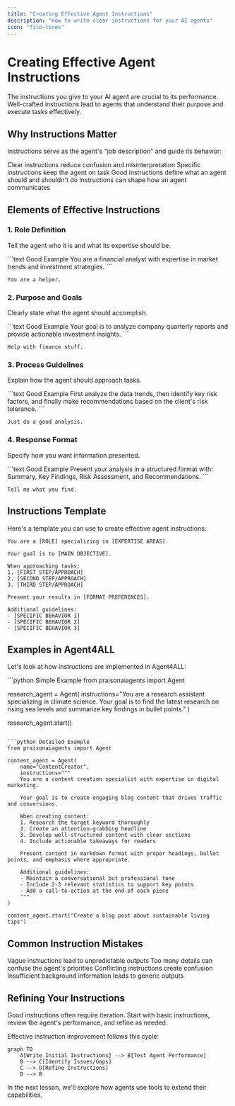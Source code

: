 ```yaml
---
title: "Creating Effective Agent Instructions"
description: "How to write clear instructions for your AI agents"
icon: "file-lines"
---
```


# Creating Effective Agent Instructions

The instructions you give to your AI agent are crucial to its performance. Well-crafted instructions lead to agents that understand their purpose and execute tasks effectively.

## Why Instructions Matter

Instructions serve as the agent's "job description" and guide its behavior:

<CardGroup cols={2}>
  <Card title="Clarity" icon="glasses">
    Clear instructions reduce confusion and misinterpretation
  </Card>
  <Card title="Focus" icon="bullseye">
    Specific instructions keep the agent on task
  </Card>
  <Card title="Boundaries" icon="border-all">
    Good instructions define what an agent should and shouldn't do
  </Card>
  <Card title="Personality" icon="face-smile">
    Instructions can shape how an agent communicates
  </Card>
</CardGroup>

## Elements of Effective Instructions

### 1. Role Definition

Tell the agent who it is and what its expertise should be.

<CodeGroup>
```text Good Example
You are a financial analyst with expertise in market trends and investment strategies.
```

```text Weak Example
You are a helper.
```
</CodeGroup>

### 2. Purpose and Goals

Clearly state what the agent should accomplish.

<CodeGroup>
```text Good Example
Your goal is to analyze company quarterly reports and provide actionable investment insights.
```

```text Weak Example
Help with finance stuff.
```
</CodeGroup>

### 3. Process Guidelines

Explain how the agent should approach tasks.

<CodeGroup>
```text Good Example
First analyze the data trends, then identify key risk factors, and finally make recommendations based on the client's risk tolerance.
```

```text Weak Example
Just do a good analysis.
```
</CodeGroup>

### 4. Response Format

Specify how you want information presented.

<CodeGroup>
```text Good Example
Present your analysis in a structured format with: Summary, Key Findings, Risk Assessment, and Recommendations.
```

```text Weak Example
Tell me what you find.
```
</CodeGroup>

## Instructions Template

Here's a template you can use to create effective agent instructions:

```
You are a [ROLE] specializing in [EXPERTISE AREAS].

Your goal is to [MAIN OBJECTIVE].

When approaching tasks:
1. [FIRST STEP/APPROACH]
2. [SECOND STEP/APPROACH]
3. [THIRD STEP/APPROACH]

Present your results in [FORMAT PREFERENCES].

Additional guidelines:
- [SPECIFIC BEHAVIOR 1]
- [SPECIFIC BEHAVIOR 2]
- [SPECIFIC BEHAVIOR 3]
```

## Examples in Agent4ALL

Let's look at how instructions are implemented in Agent4ALL:

<CodeGroup>
```python Simple Example
from praisonaiagents import Agent

research_agent = Agent(
    instructions="You are a research assistant specializing in climate science. Your goal is to find the latest research on rising sea levels and summarize key findings in bullet points."
)

research_agent.start()
```

```python Detailed Example
from praisonaiagents import Agent

content_agent = Agent(
    name="ContentCreator",
    instructions="""
    You are a content creation specialist with expertise in digital marketing.
    
    Your goal is to create engaging blog content that drives traffic and conversions.
    
    When creating content:
    1. Research the target keyword thoroughly
    2. Create an attention-grabbing headline
    3. Develop well-structured content with clear sections
    4. Include actionable takeaways for readers
    
    Present content in markdown format with proper headings, bullet points, and emphasis where appropriate.
    
    Additional guidelines:
    - Maintain a conversational but professional tone
    - Include 2-3 relevant statistics to support key points
    - Add a call-to-action at the end of each piece
    """
)

content_agent.start("Create a blog post about sustainable living tips")
```
</CodeGroup>

## Common Instruction Mistakes

<CardGroup cols={2}>
  <Card title="Being Too Vague" icon="cloud">
    Vague instructions lead to unpredictable outputs
  </Card>
  <Card title="Information Overload" icon="bomb">
    Too many details can confuse the agent's priorities
  </Card>
  <Card title="Contradictory Guidelines" icon="arrows-split-up-and-left">
    Conflicting instructions create confusion
  </Card>
  <Card title="Missing Context" icon="puzzle-piece-missing">
    Insufficient background information leads to generic outputs
  </Card>
</CardGroup>

## Refining Your Instructions

<Tip>
Good instructions often require iteration. Start with basic instructions, review the agent's performance, and refine as needed.
</Tip>

Effective instruction improvement follows this cycle:

```mermaid
graph TD
    A[Write Initial Instructions] --> B[Test Agent Performance]
    B --> C[Identify Issues/Gaps]
    C --> D[Refine Instructions]
    D --> B
```

In the next lesson, we'll explore how agents use tools to extend their capabilities.
